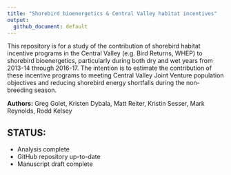```yaml
---
title: "Shorebird bioenergetics & Central Valley habitat incentives"
output: 
  github_document: default
---
```


This repository is for a study of the contribution of shorebird habitat incentive programs in the Central Valley (e.g. Bird Returns, WHEP) to shorebird bioenergetics, particularly during both dry and wet years from 2013-14 through 2016-17. The intention is to estimate the contribution of these incentive programs to meeting Central Valley Joint Venture population objectives and reducing shorebird energy shortfalls during the non-breeding season.

**Authors:** Greg Golet, Kristen Dybala, Matt Reiter, Kristin Sesser, Mark Reynolds, Rodd Kelsey

## STATUS:

-   Analysis complete
-   GitHub repository up-to-date
-   Manuscript draft complete
